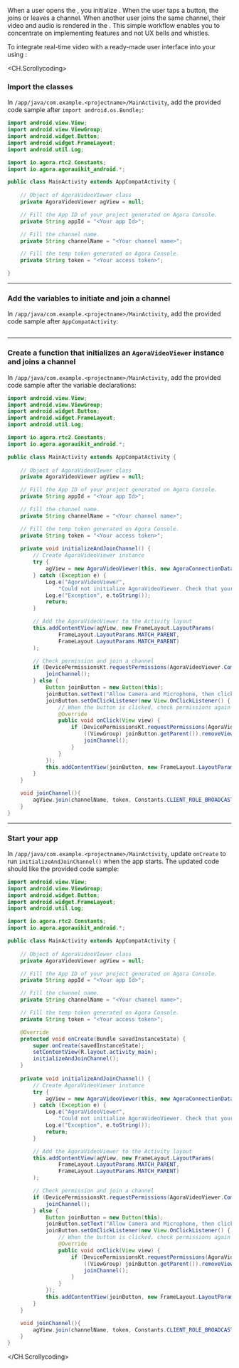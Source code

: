 <PlatformWrapper platform="android">

When a user opens the <Vpl k="CLIENT" />, you initialize <Vg k="UIK" />. When the user taps a button, the <Vpl k="CLIENT" /> joins or leaves a channel. When another user joins the same channel, their video and audio is rendered in the <Vpl k="CLIENT" />. This simple workflow enables you to concentrate on implementing <Vg k="COMPANY" /> features and not UX bells and whistles.

To integrate real-time video with a ready-made user interface into your <Vpl k="CLIENT" /> using <Vg k="UIK" />:

<CH.Scrollycoding>
### Import the <Vg k="UIK" /> classes

In `/app/java/com.example.<projectname>/MainActivity`, add the provided code sample after `import android.os.Bundle;`:

```java MainActivity focus=1:8
import android.view.View;
import android.view.ViewGroup;
import android.widget.Button;
import android.widget.FrameLayout;
import android.util.Log;

import io.agora.rtc2.Constants;
import io.agora.agorauikit_android.*;

public class MainActivity extends AppCompatActivity {
    
    // Object of AgoraVideoVIewer class
    private AgoraVideoViewer agView = null;

    // Fill the App ID of your project generated on Agora Console.
    private String appId = "<Your app Id>";

    // Fill the channel name.
    private String channelName = "<Your channel name>";

    // Fill the temp token generated on Agora Console.
    private String token = "<Your access token>";

}
```

---

### Add the variables to initiate and join a channel

In `/app/java/com.example.<projectname>/MainActivity`, add the provided code sample after `AppCompatActivity`:

```java MainActivity focus=11:22

```
---

### Create a function that initializes an `AgoraVideoViewer` instance and joins a channel

In `/app/java/com.example.<projectname>/MainActivity`, add the provided code sample after the variable declarations:


```java MainActivity focus=23:63
import android.view.View;
import android.view.ViewGroup;
import android.widget.Button;
import android.widget.FrameLayout;
import android.util.Log;

import io.agora.rtc2.Constants;
import io.agora.agorauikit_android.*;

public class MainActivity extends AppCompatActivity {
    
    // Object of AgoraVideoVIewer class
    private AgoraVideoViewer agView = null;

    // Fill the App ID of your project generated on Agora Console.
    private String appId = "<Your app Id>";

    // Fill the channel name.
    private String channelName = "<Your channel name>";

    // Fill the temp token generated on Agora Console.
    private String token = "<Your access token>";
    
    private void initializeAndJoinChannel() {
        // Create AgoraVideoViewer instance
        try {
            agView = new AgoraVideoViewer(this, new AgoraConnectionData(appId, token), AgoraVideoViewer.Style.FLOATING, new AgoraSettings(), null);
        } catch (Exception e) {
            Log.e("AgoraVideoViewer",
                "Could not initialize AgoraVideoViewer. Check that your app Id is valid.");
            Log.e("Exception", e.toString());
            return;
        }

        // Add the AgoraVideoViewer to the Activity layout
        this.addContentView(agView, new FrameLayout.LayoutParams(
                FrameLayout.LayoutParams.MATCH_PARENT,
                FrameLayout.LayoutParams.MATCH_PARENT)
        );

        // Check permission and join a channel
        if (DevicePermissionsKt.requestPermissions(AgoraVideoViewer.Companion, this)) {
            joinChannel();
        } else {
            Button joinButton = new Button(this);
            joinButton.setText("Allow Camera and Microphone, then click here");
            joinButton.setOnClickListener(new View.OnClickListener() {
                // When the button is clicked, check permissions again and join channel
                @Override
                public void onClick(View view) {
                    if (DevicePermissionsKt.requestPermissions(AgoraVideoViewer.Companion, getApplicationContext())) {
                        ((ViewGroup) joinButton.getParent()).removeView(joinButton);
                        joinChannel();
                    }
                }
            });
            this.addContentView(joinButton, new FrameLayout.LayoutParams(FrameLayout.LayoutParams.MATCH_PARENT, 200));
        }
    }

    void joinChannel(){
        agView.join(channelName, token, Constants.CLIENT_ROLE_BROADCASTER, 0);
    }
}
```

---

### Start your app

In `/app/java/com.example.<projectname>/MainActivity`, update `onCreate` to run `initializeAndJoinChannel()` when the app starts. The updated code should like the provided code sample:

```java MainActivity focus=23:30
import android.view.View;
import android.view.ViewGroup;
import android.widget.Button;
import android.widget.FrameLayout;
import android.util.Log;

import io.agora.rtc2.Constants;
import io.agora.agorauikit_android.*;

public class MainActivity extends AppCompatActivity {
    
    // Object of AgoraVideoVIewer class
    private AgoraVideoViewer agView = null;

    // Fill the App ID of your project generated on Agora Console.
    private String appId = "<Your app Id>";

    // Fill the channel name.
    private String channelName = "<Your channel name>";

    // Fill the temp token generated on Agora Console.
    private String token = "<Your access token>";

    @Override
    protected void onCreate(Bundle savedInstanceState) {
        super.onCreate(savedInstanceState);
        setContentView(R.layout.activity_main);
        initializeAndJoinChannel();
    }
    
    private void initializeAndJoinChannel() {
        // Create AgoraVideoViewer instance
        try {
            agView = new AgoraVideoViewer(this, new AgoraConnectionData(appId, token), AgoraVideoViewer.Style.FLOATING, new AgoraSettings(), null);
        } catch (Exception e) {
            Log.e("AgoraVideoViewer",
                "Could not initialize AgoraVideoViewer. Check that your app Id is valid.");
            Log.e("Exception", e.toString());
            return;
        }

        // Add the AgoraVideoViewer to the Activity layout
        this.addContentView(agView, new FrameLayout.LayoutParams(
                FrameLayout.LayoutParams.MATCH_PARENT,
                FrameLayout.LayoutParams.MATCH_PARENT)
        );

        // Check permission and join a channel
        if (DevicePermissionsKt.requestPermissions(AgoraVideoViewer.Companion, this)) {
            joinChannel();
        } else {
            Button joinButton = new Button(this);
            joinButton.setText("Allow Camera and Microphone, then click here");
            joinButton.setOnClickListener(new View.OnClickListener() {
                // When the button is clicked, check permissions again and join channel
                @Override
                public void onClick(View view) {
                    if (DevicePermissionsKt.requestPermissions(AgoraVideoViewer.Companion, getApplicationContext())) {
                        ((ViewGroup) joinButton.getParent()).removeView(joinButton);
                        joinChannel();
                    }
                }
            });
            this.addContentView(joinButton, new FrameLayout.LayoutParams(FrameLayout.LayoutParams.MATCH_PARENT, 200));
        }
    }

    void joinChannel(){
        agView.join(channelName, token, Constants.CLIENT_ROLE_BROADCASTER, 0);
    }
}
```

</CH.Scrollycoding>

</PlatformWrapper>

